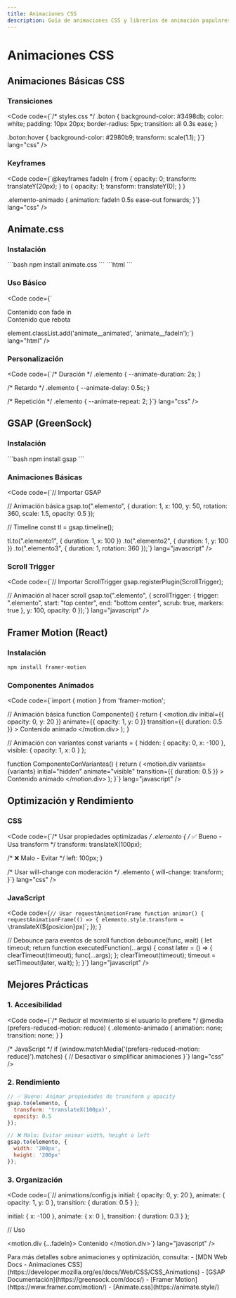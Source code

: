 ```yaml
---
title: Animaciones CSS
description: Guía de animaciones CSS y librerías de animación populares
---
```



# Animaciones CSS <Badge text="Configuración" variant="success" />

## Animaciones Básicas CSS <Badge text="Paso 1" variant="note" />

### Transiciones
<Code code={`/* styles.css */
.boton {
  background-color: #3498db;
  color: white;
  padding: 10px 20px;
  border-radius: 5px;
  transition: all 0.3s ease;
}

.boton:hover {
  background-color: #2980b9;
  transform: scale(1.1);
}`} lang="css" />

### Keyframes
<Code code={`@keyframes fadeIn {
  from {
    opacity: 0;
    transform: translateY(20px);
  }
  to {
    opacity: 1;
    transform: translateY(0);
  }
}

.elemento-animado {
  animation: fadeIn 0.5s ease-out forwards;
}`} lang="css" />

## Animate.css <Badge text="Paso 2" variant="note" />

### Instalación
<Tabs>
  <TabItem label="npm">
    ```bash
    npm install animate.css
    ```
  </TabItem>
  <TabItem label="CDN">
    ```html
    <link rel="stylesheet" href="https://cdnjs.cloudflare.com/ajax/libs/animate.css/4.1.1/animate.min.css">
    ```
  </TabItem>
</Tabs>

### Uso Básico
<Code code={`<!-- HTML -->
<div class="animate__animated animate__fadeIn">
  Contenido con fade in
</div>

<div class="animate__animated animate__bounce">
  Contenido que rebota
</div>

<!-- JavaScript -->
element.classList.add('animate__animated', 'animate__fadeIn');`} lang="html" />

### Personalización
<Code code={`/* Duración */
.elemento {
  --animate-duration: 2s;
}

/* Retardo */
.elemento {
  --animate-delay: 0.5s;
}

/* Repetición */
.elemento {
  --animate-repeat: 2;
}`} lang="css" />

## GSAP (GreenSock) <Badge text="Paso 3" variant="note" />

### Instalación
<Tabs>
  <TabItem label="npm">
    ```bash
    npm install gsap
    ```
  </TabItem>
</Tabs>

### Animaciones Básicas
<Code code={`// Importar GSAP

// Animación básica
gsap.to(".elemento", {
  duration: 1,
  x: 100,
  y: 50,
  rotation: 360,
  scale: 1.5,
  opacity: 0.5
});

// Timeline
const tl = gsap.timeline();

tl.to(".elemento1", { duration: 1, x: 100 })
  .to(".elemento2", { duration: 1, y: 100 })
  .to(".elemento3", { duration: 1, rotation: 360 });`} lang="javascript" />

### Scroll Trigger
<Code code={`// Importar ScrollTrigger
gsap.registerPlugin(ScrollTrigger);

// Animación al hacer scroll
gsap.to(".elemento", {
  scrollTrigger: {
    trigger: ".elemento",
    start: "top center",
    end: "bottom center",
    scrub: true,
    markers: true
  },
  y: 100,
  opacity: 0
});`} lang="javascript" />

## Framer Motion (React) <Badge text="Paso 4" variant="note" />

### Instalación
```bash
npm install framer-motion
```

### Componentes Animados
<Code code={`import { motion } from 'framer-motion';

// Animación básica
function Componente() {
  return (
    <motion.div
      initial={{ opacity: 0, y: 20 }}
      animate={{ opacity: 1, y: 0 }}
      transition={{ duration: 0.5 }}
    >
      Contenido animado
    </motion.div>
  );
}

// Animación con variantes
const variants = {
  hidden: { opacity: 0, x: -100 },
  visible: { opacity: 1, x: 0 }
};

function ComponenteConVariantes() {
  return (
    <motion.div
      variants={variants}
      initial="hidden"
      animate="visible"
      transition={{ duration: 0.5 }}
    >
      Contenido animado
    </motion.div>
  );
}`} lang="javascript" />

## Optimización y Rendimiento <Badge text="Paso 5" variant="caution" />

### CSS
<Code code={`/* Usar propiedades optimizadas */
.elemento {
  /* ✅ Bueno - Usa transform */
  transform: translateX(100px);
  
  /* ❌ Malo - Evitar */
  left: 100px;
}

/* Usar will-change con moderación */
.elemento {
  will-change: transform;
}`} lang="css" />

### JavaScript
<Code code={`// Usar requestAnimationFrame
function animar() {
  requestAnimationFrame(() => {
    elemento.style.transform = \`translateX(\${posicion}px)\`;
  });
}

// Debounce para eventos de scroll
function debounce(func, wait) {
  let timeout;
  return function executedFunction(...args) {
    const later = () => {
      clearTimeout(timeout);
      func(...args);
    };
    clearTimeout(timeout);
    timeout = setTimeout(later, wait);
  };
}`} lang="javascript" />

## Mejores Prácticas <Badge text="Recomendado" variant="success" />

### 1. Accesibilidad
<Code code={`/* Reducir el movimiento si el usuario lo prefiere */
@media (prefers-reduced-motion: reduce) {
  .elemento-animado {
    animation: none;
    transition: none;
  }
}

/* JavaScript */
if (window.matchMedia('(prefers-reduced-motion: reduce)').matches) {
  // Desactivar o simplificar animaciones
}`} lang="css" />

### 2. Rendimiento
```javascript
// ✅ Bueno: Animar propiedades de transform y opacity
gsap.to(elemento, {
  transform: 'translateX(100px)',
  opacity: 0.5
});

// ❌ Malo: Evitar animar width, height o left
gsap.to(elemento, {
  width: '200px',
  height: '200px'
});
```

### 3. Organización
<Code code={`// animations/config.js
  initial: { opacity: 0, y: 20 },
  animate: { opacity: 1, y: 0 },
  transition: { duration: 0.5 }
};

  initial: { x: -100 },
  animate: { x: 0 },
  transition: { duration: 0.3 }
};

// Uso

<motion.div {...fadeIn}>
  Contenido
</motion.div>`} lang="javascript" />

<Aside type="tip">
  Para más detalles sobre animaciones y optimización, consulta:
  - [MDN Web Docs - Animaciones CSS](https://developer.mozilla.org/es/docs/Web/CSS/CSS_Animations)
  - [GSAP Documentación](https://greensock.com/docs/)
  - [Framer Motion](https://www.framer.com/motion/)
  - [Animate.css](https://animate.style/)
</Aside>
